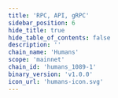 ```yaml
---
title: 'RPC, API, gRPC'
sidebar_position: 6
hide_title: true
hide_table_of_contents: false
description: ''
chain_name: 'Humans'
scope: 'mainnet'
chain_id: 'humans_1089-1'
binary_version: 'v1.0.0'
icon_url: 'humans-icon.svg'
---
```



<PageTitle
  iconUrl="img/humans-icon.svg"
  title="Humans Public Endpoints"
  chainId="humans_1089-1"
  version="v1.0.0"
/>

<Endpoints
  api="https://humans-api.noders.services"
  rpc="https://humans-rpc.noders.services"
  grpc="https://humans-grpc.noders.services:443"
  jsonRpc=""
/>
